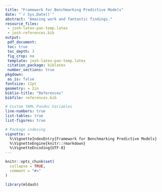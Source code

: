 ```yaml
---
title: "Framework for Benchmarking Predictive Models"
date: "`r Sys.Date()`"
abstract: "Amazing work and fantastic findings."
resource_files:
 - josh-latex-pan-temp.latex
 - josh-references.bib
output:
 pdf_document:
 toc: true
 toc_depth: 3
 fig_crop: no
 template: josh-latex-pan-temp.latex
 citation_package: biblatex
 number_sections: true
pkgdown:
 as_is: false
fontsize: 11pt
geometry: = 2in
biblio-title: "References"
bibfile: references.bib

# Custom YAML Pandoc Variables
line-numbers: true
list-tables: true
list-figures: true

# Package indexing
vignette: >
  %\VignetteIndexEntry{Framework for Benchmarking Predictive Models}
  %\VignetteEngine{knitr::rmarkdown}
  %\VignetteEncoding{UTF-8}
---
```


```r
knitr::opts_chunk$set(
  collapse = TRUE,
  comment = "#>"
)
```



```r
library(mldash)
```



